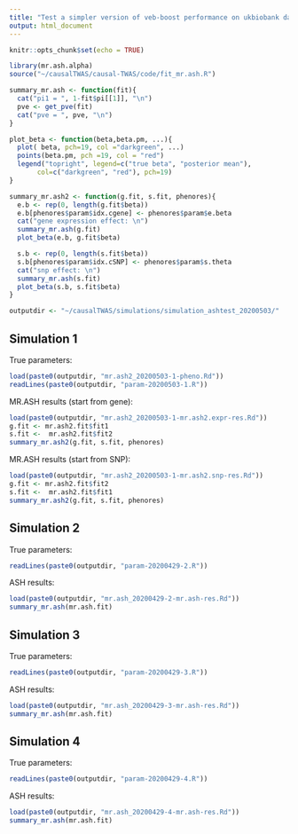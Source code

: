 ```yaml
---
title: "Test a simpler version of veb-boost performance on ukbiobank data"
output: html_document
---
```


```r
knitr::opts_chunk$set(echo = TRUE)
```

```r
library(mr.ash.alpha)
source("~/causalTWAS/causal-TWAS/code/fit_mr.ash.R")

summary_mr.ash <- function(fit){
  cat("pi1 = ", 1-fit$pi[[1]], "\n")
  pve <- get_pve(fit)
  cat("pve = ", pve, "\n")
}

plot_beta <- function(beta,beta.pm, ...){
  plot( beta, pch=19, col ="darkgreen", ...)
  points(beta.pm, pch =19, col = "red")
  legend("topright", legend=c("true beta", "posterior mean"),
       col=c("darkgreen", "red"), pch=19)
}

summary_mr.ash2 <- function(g.fit, s.fit, phenores){
  e.b <- rep(0, length(g.fit$beta))
  e.b[phenores$param$idx.cgene] <- phenores$param$e.beta
  cat("gene expression effect: \n")
  summary_mr.ash(g.fit)
  plot_beta(e.b, g.fit$beta)

  s.b <- rep(0, length(s.fit$beta))
  s.b[phenores$param$idx.cSNP] <- phenores$param$s.theta
  cat("snp effect: \n")
  summary_mr.ash(s.fit)
  plot_beta(s.b, s.fit$beta)
}

```

```r
outputdir <- "~/causalTWAS/simulations/simulation_ashtest_20200503/"
```

## Simulation 1
True parameters:
```r
load(paste0(outputdir, "mr.ash2_20200503-1-pheno.Rd"))
readLines(paste0(outputdir, "param-20200503-1.R"))
```

MR.ASH results (start from gene):
```r
load(paste0(outputdir, "mr.ash2_20200503-1-mr.ash2.expr-res.Rd"))
g.fit <- mr.ash2.fit$fit1
s.fit <-  mr.ash2.fit$fit2
summary_mr.ash2(g.fit, s.fit, phenores)
```

MR.ASH results (start from SNP):
```r
load(paste0(outputdir, "mr.ash2_20200503-1-mr.ash2.snp-res.Rd"))
g.fit <- mr.ash2.fit$fit2
s.fit <-  mr.ash2.fit$fit1
summary_mr.ash2(g.fit, s.fit, phenores)
```

## Simulation 2

True parameters:
```r
readLines(paste0(outputdir, "param-20200429-2.R"))
```

ASH results:

```r
load(paste0(outputdir, "mr.ash_20200429-2-mr.ash-res.Rd"))
summary_mr.ash(mr.ash.fit)
```

## Simulation 3

True parameters:
```r
readLines(paste0(outputdir, "param-20200429-3.R"))
```

ASH results:

```r
load(paste0(outputdir, "mr.ash_20200429-3-mr.ash-res.Rd"))
summary_mr.ash(mr.ash.fit)
```

## Simulation 4

True parameters:
```r
readLines(paste0(outputdir, "param-20200429-4.R"))
```

ASH results:

```r
load(paste0(outputdir, "mr.ash_20200429-4-mr.ash-res.Rd"))
summary_mr.ash(mr.ash.fit)
```

